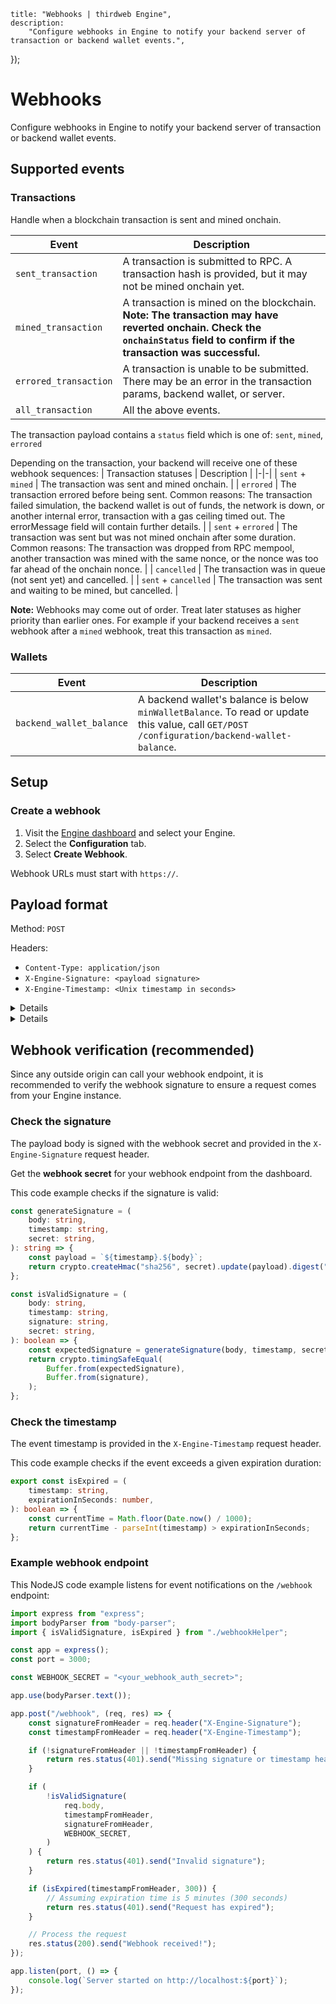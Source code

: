 
	title: "Webhooks | thirdweb Engine",
	description:
		"Configure webhooks in Engine to notify your backend server of transaction or backend wallet events.",
});

# Webhooks

Configure webhooks in Engine to notify your backend server of transaction or backend wallet events.

## Supported events

### Transactions

Handle when a blockchain transaction is sent and mined onchain.

| Event                 | Description                                                                                                                                                                  |
| --------------------- | ---------------------------------------------------------------------------------------------------------------------------------------------------------------------------- |
| `sent_transaction`    | A transaction is submitted to RPC. A transaction hash is provided, but it may not be mined onchain yet.                                                                      |
| `mined_transaction`   | A transaction is mined on the blockchain. **Note: The transaction may have reverted onchain. Check the `onchainStatus` field to confirm if the transaction was successful.** |
| `errored_transaction` | A transaction is unable to be submitted. There may be an error in the transaction params, backend wallet, or server.                                                         |
| `all_transaction`     | All the above events.                                                                                                                                                        |

<DocImage
	src={webhooksImage}
	alt="Webhooks lifecycle"
	className="max-w-[500px] mx-auto"
/>

The transaction payload contains a `status` field which is one of: `sent`, `mined`, `errored`

Depending on the transaction, your backend will receive one of these webhook sequences:
| Transaction statuses | Description |
|-|-|
| `sent` + `mined` | The transaction was sent and mined onchain. |
| `errored` | The transaction errored before being sent. Common reasons: The transaction failed simulation, the backend wallet is out of funds, the network is down, or another internal error, transaction with a gas ceiling timed out. The errorMessage field will contain further details. |
| `sent` + `errored` | The transaction was sent but was not mined onchain after some duration. Common reasons: The transaction was dropped from RPC mempool, another transaction was mined with the same nonce, or the nonce was too far ahead of the onchain nonce. |
| `cancelled` | The transaction was in queue (not sent yet) and cancelled. |
| `sent` + `cancelled` | The transaction was sent and waiting to be mined, but cancelled. |

**Note:** Webhooks may come out of order. Treat later statuses as higher priority than earlier ones. For example if your backend receives a `sent` webhook after a `mined` webhook, treat this transaction as `mined`.

### Wallets

| Event                    | Description                                                                                                                                  |
| ------------------------ | -------------------------------------------------------------------------------------------------------------------------------------------- |
| `backend_wallet_balance` | A backend wallet's balance is below `minWalletBalance`. To read or update this value, call `GET/POST /configuration/backend-wallet-balance`. |

## Setup

### Create a webhook

1. Visit the [Engine dashboard](https://thirdweb.com/team/~/~/engine) and select your Engine.
1. Select the **Configuration** tab.
1. Select **Create Webhook**.

Webhook URLs must start with `https://`.

## Payload format

Method: `POST`

Headers:

- `Content-Type: application/json`
- `X-Engine-Signature: <payload signature>`
- `X-Engine-Timestamp: <Unix timestamp in seconds>`

<Details id="sample-sent-transaction-payload" summary="Example sent transaction">

```json
{
	// Queue details
	"queueId": "1411246e-b1c8-4f5d-9a25-8c1f40b54e55",
	"status": "sent",
	"onchainStatus": null,
	"queuedAt": "2023-09-29T22:01:31.031Z",
	"sentAt": "2023-09-29T22:01:41.580Z",
	"minedAt": null,
	"errorMessage": null,
	"cancelledAt": null,
	"retryCount": 0,

	// Onchain details
	"chainId": 80001,
	"fromAddress": "0x3ecdbf3b911d0e9052b64850693888b008e18373",
	"toAddress": "0x365b83d67d5539c6583b9c0266a548926bf216f4",
	"data": "0xa9059cbb0000000000000000000000003ecdbf3b911d0e9052b64850693888b008e183730000000000000000000000000000000000000000000000000000000000000064",
	"value": "0x00",
	"nonce": 1786,
	"gasLimit": "39580",
	"maxFeePerGas": "2063100466",
	"maxPriorityFeePerGas": "1875545856",
	"gasPrice": "1875545871",
	"transactionType": null,
	"transactionHash": "0xc3ffa42dd4734b017d483e1158a2e936c8a97dd1aa4e4ce11df80ac8e81d2c7e",
	"sentAtBlockNumber": 40660021,
	"blockNumber": null,

	// User operation (account abstraction) details
	"signerAddress": null,
	"accountAddress": null,
	"target": null,
	"sender": null,
	"initCode": null,
	"callData": null,
	"callGasLimit": null,
	"verificationGasLimit": null,
	"preVerificationGas": null,
	"paymasterAndData": null,
	"userOpHash": null,

	// Off-chain details
	"functionName": "transfer",
	"functionArgs": "0x3ecdbf3b911d0e9052b64850693888b008e18373,100",
	"extension": "none",
	"deployedContractAddress": null,
	"deployedContractType": null
}
```

</Details>

<Details id="sample-mined-transaction-payload" summary="Example mined transaction">

Tip: Check the `onchainStatus` field. "success" means the transaction is mined onchain with no errors. "reverted" means the transaction or userOp was reverted.

```json
{
	// Queue details
	"queueId": "1411246e-b1c8-4f5d-9a25-8c1f40b54e55",
	"status": "mined",
	"onchainStatus": "success",
	"queuedAt": "2023-09-29T22:01:31.031Z",
	"sentAt": "2023-09-29T22:01:41.580Z",
	"minedAt": "2023-09-29T22:01:44.000Z",
	"errorMessage": null,
	"cancelledAt": null,
	"retryCount": 0,

	// Onchain details
	"chainId": 80001,
	"fromAddress": "0x3ecdbf3b911d0e9052b64850693888b008e18373",
	"toAddress": "0x365b83d67d5539c6583b9c0266a548926bf216f4",
	"data": "0xa9059cbb0000000000000000000000003ecdbf3b911d0e9052b64850693888b008e183730000000000000000000000000000000000000000000000000000000000000064",
	"value": "0x00",
	"nonce": 1786,
	"gasLimit": "39580",
	"maxFeePerGas": "2063100466",
	"maxPriorityFeePerGas": "1875545856",
	"gasPrice": "1875545871",
	"transactionType": 2,
	"transactionHash": "0xc3ffa42dd4734b017d483e1158a2e936c8a97dd1aa4e4ce11df80ac8e81d2c7e",
	"sentAtBlockNumber": 40660021,
	"blockNumber": 40660026,

	// User operation (account abstraction) details
	"signerAddress": null,
	"accountAddress": null,
	"target": null,
	"sender": null,
	"initCode": null,
	"callData": null,
	"callGasLimit": null,
	"verificationGasLimit": null,
	"preVerificationGas": null,
	"paymasterAndData": null,
	"userOpHash": null,

	// Off-chain details
	"functionName": "transfer",
	"functionArgs": "0x3ecdbf3b911d0e9052b64850693888b008e18373,100",
	"extension": "none",
	"deployedContractAddress": null,
	"deployedContractType": null
}
```

</Details>

## Webhook verification (recommended)

Since any outside origin can call your webhook endpoint, it is recommended to verify the webhook signature to ensure a request comes from your Engine instance.

### Check the signature

The payload body is signed with the webhook secret and provided in the `X-Engine-Signature` request header.

Get the **webhook secret** for your webhook endpoint from the dashboard.

This code example checks if the signature is valid:

```ts
const generateSignature = (
	body: string,
	timestamp: string,
	secret: string,
): string => {
	const payload = `${timestamp}.${body}`;
	return crypto.createHmac("sha256", secret).update(payload).digest("hex");
};

const isValidSignature = (
	body: string,
	timestamp: string,
	signature: string,
	secret: string,
): boolean => {
	const expectedSignature = generateSignature(body, timestamp, secret);
	return crypto.timingSafeEqual(
		Buffer.from(expectedSignature),
		Buffer.from(signature),
	);
};
```

### Check the timestamp

The event timestamp is provided in the `X-Engine-Timestamp` request header.

This code example checks if the event exceeds a given expiration duration:

```ts
export const isExpired = (
	timestamp: string,
	expirationInSeconds: number,
): boolean => {
	const currentTime = Math.floor(Date.now() / 1000);
	return currentTime - parseInt(timestamp) > expirationInSeconds;
};
```

### Example webhook endpoint

This NodeJS code example listens for event notifications on the `/webhook` endpoint:

```ts
import express from "express";
import bodyParser from "body-parser";
import { isValidSignature, isExpired } from "./webhookHelper";

const app = express();
const port = 3000;

const WEBHOOK_SECRET = "<your_webhook_auth_secret>";

app.use(bodyParser.text());

app.post("/webhook", (req, res) => {
	const signatureFromHeader = req.header("X-Engine-Signature");
	const timestampFromHeader = req.header("X-Engine-Timestamp");

	if (!signatureFromHeader || !timestampFromHeader) {
		return res.status(401).send("Missing signature or timestamp header");
	}

	if (
		!isValidSignature(
			req.body,
			timestampFromHeader,
			signatureFromHeader,
			WEBHOOK_SECRET,
		)
	) {
		return res.status(401).send("Invalid signature");
	}

	if (isExpired(timestampFromHeader, 300)) {
		// Assuming expiration time is 5 minutes (300 seconds)
		return res.status(401).send("Request has expired");
	}

	// Process the request
	res.status(200).send("Webhook received!");
});

app.listen(port, () => {
	console.log(`Server started on http://localhost:${port}`);
});
```
